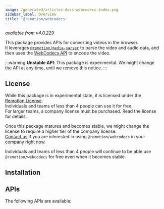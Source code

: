 ```yaml
---
image: /generated/articles-docs-webcodecs-index.png
sidebar_label: Overview
title: '@remotion/webcodecs'
---
```



_available from v4.0.229_

This package provides APIs for converting videos in the browser.  
It leverages [`@remotion/media-parser`](/docs/media-parser) to parse the video and audio data, and then uses the [WebCodecs API](https://developer.mozilla.org/en-US/docs/Web/API/WebCodecs_API) to encode the video.

:::warning
**Unstable API**: This package is experimental. We might change the API at any time, until we remove this notice.
:::

## License

While this package is in experimental state, it is licensed under the [Remotion License](https://remotion.dev/license).  
Individuals and teams of less than 4 people can use it for free.  
For larger teams, a company license must be purchased. Read the license for details.

Once this package matures and becomes stable, we might change the license to require a higher tier of the company license.  
[Contact us](/contact) if you are interested in using `@remotion/webcodecs` in your company right now.

Individuals and teams of less than 4 people will continue to be able use `@remotion/webcodecs` for free even when it becomes stable.

## Installation

<Installation pkg="@remotion/webcodecs" />

## APIs

The following APIs are available:

<TableOfContents />
